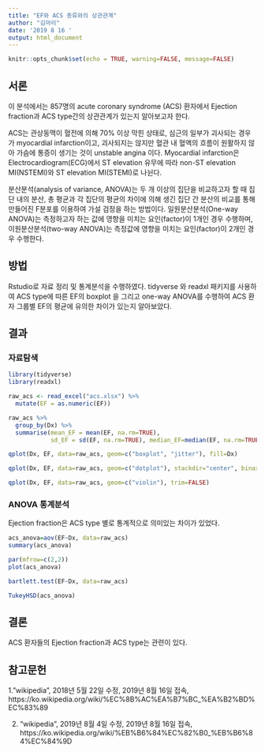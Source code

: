 ---
title: "EF와 ACS 종류와의 상관관계"
author: "김마리"
date: '2019 8 16 '
output: html_document
---

```{r setup, include=FALSE}
knitr::opts_chunk$set(echo = TRUE, warning=FALSE, message=FALSE)
```

## 서론
이 분석에서는 857명의 acute coronary syndrome (ACS) 환자에서 Ejection fraction과 ACS type간의 상관관계가 있는지 알아보고자 한다. 

ACS는 관상동맥이 혈전에 의해 70% 이상 막힌 상태로, 심근의 일부가 괴사되는 경우가 myocardial infarction이고, 괴사되지는 않지만 혈관 내 혈액의 흐름이 원활하지 않아 가슴에 통증이 생기는 것이 unstable angina 이다. Myocardial infarction은 Electrocardiogram(ECG)에서 ST elevation 유무에 따라 non-ST elevation MI(NSTEMI)와 ST elevation MI(STEMI)로 나뉜다.

분산분석(analysis of variance, ANOVA)는 두 개 이상의 집단을 비교하고자 할 때 집단 내의 분산, 총 평균과 각 집단의 평균의 차이에 의해 생긴 집단 간 분산의 비교를 통해 만들어진 F분포를 이용하여 가설 검정을 하는 방법이다. 일원분산분석(One-way ANOVA)는 측정하고자 하는 값에 영향을 미치는 요인(factor)이 1개인 경우 수행하며, 이원분산분석(two-way ANOVA)는 측정값에 영향을 미치는 요인(factor)이 2개인 경우 수행한다.  


## 방법
Rstudio로 자료 정리 및 통계분석을 수행하였다. tidyverse 와 readxl 패키지를 사용하여 ACS type에 따른 EF의 boxplot 을 그리고 one-way ANOVA를 수행하여 ACS 환자 그룹별 EF의 평균에 유의한 차이가 있는지 알아보았다. 
 
 
## 결과

### 자료탐색

```{r}
library(tidyverse)
library(readxl)

raw_acs <- read_excel("acs.xlsx") %>%
  mutate(EF = as.numeric(EF))

raw_acs %>%
  group_by(Dx) %>%
  summarise(mean_EF = mean(EF, na.rm=TRUE), 
            sd_EF = sd(EF, na.rm=TRUE), median_EF=median(EF, na.rm=TRUE), min_EF=min(EF, na.rm=TRUE), max_EF=max(EF, na.rm=TRUE), quantile1_EF=quantile(EF, probs=c(0.25), na.rm=TRUE), quantile3_EF=quantile(EF, probs=c(0.75), na.rm=TRUE))
```

```{r}
qplot(Dx, EF, data=raw_acs, geom=c("boxplot", "jitter"), fill=Dx)

```

```{r}
qplot(Dx, EF, data=raw_acs, geom=c("dotplot"), stackdir="center", binaxis="y", binwidth=1)
```

```{r}
qplot(Dx, EF, data=raw_acs, geom=c("violin"), trim=FALSE)

```

### ANOVA 통계분석

Ejection fraction은 ACS type 별로 통계적으로 의미있는 차이가 있었다.


```{r}
acs_anova=aov(EF~Dx, data=raw_acs)
summary(acs_anova) 
```

```{r}
par(mfrow=c(2,2))
plot(acs_anova)
```

```{r}
bartlett.test(EF~Dx, data=raw_acs)
```

```{r}
TukeyHSD(acs_anova)

```

## 결론
ACS 환자들의 Ejection fraction과 ACS type는 관련이 있다.  


## 참고문헌

1."wikipedia", 2018년 5월 22일 수정, 2019년 8월 16일 접속, https://ko.wikipedia.org/wiki/%EC%8B%AC%EA%B7%BC_%EA%B2%BD%EC%83%89

2. "wikipedia", 2019년 8월 4일 수정, 2019년 8월 16일 접속, https://ko.wikipedia.org/wiki/%EB%B6%84%EC%82%B0_%EB%B6%84%EC%84%9D
